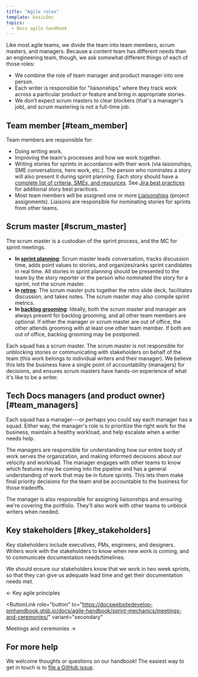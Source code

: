 ```yaml
---
title: "Agile roles"
template: basicDoc
topics:
  - Docs agile handbook
---
```

Like most agile teams, we divide the team into team members, scrum masters, and managers. Because a content team has different needs than an engineering team, though, we ask somewhat different things of each of those roles:

- We combine the role of team manager and product manager into one person.
- Each writer is responsible for "liaisonships" where they track work across a particular product or feature and bring in appropriate stories.
- We don't expect scrum masters to clear blockers (that's a manager's job), and scrum mastering is not a full-time job.

## Team member [#team_member]

Team members are responsible for:

- Doing writing work.
- Improving the team's processes and how we work together.
- Writing stories for sprints in accordance with their work (via laisionships, SME conversations, hero work, etc.). The person who nominates a story will also present it during sprint planning. Each story should have a [complete list of criteria, SMEs, and resources](3379_INSERT_LINK_HERE). See [Jira best practices](3379_INSERT_LINK_HERE) for additional story best practices.
- Most team members will be assigned one or more [Liaisonships](3379_INSERT_LINK_HERE) (project assignments). Liaisons are responsible for nominating stories for sprints from other teams.

## Scrum master [#scrum_master]

The scrum master is a custodian of the sprint process, and the MC for sprint meetings.

- **In [sprint planning](3379_INSERT_LINK_HERE)**: Scrum master leads conversation, tracks discussion time, adds point values to stories, and organizes/ranks sprint candidates in real time. All stories in sprint planning should be presented to the team by the story reporter or the person who nominated the story for a sprint, not the scrum master. 
- **In [retros](3379_INSERT_LINK_HERE)**: The scrum master puts together the retro slide deck, facilitates discussion, and takes notes. The scrum master may also compile sprint metrics. 
- **In [backlog grooming](3379_INSERT_LINK_HERE)**: Ideally, both the scrum master and manager are always present for backlog grooming, and all other team members are optional. If either the manager or scrum master are out of office, the other attends grooming with at least one other team member. If both are out of office, backlog grooming may be postponed.

Each squad has a scrum master. The scrum master is not responsible for unblocking stories or communicating with stakeholders on behalf of the team (this work belongs to individual writers and their manager). We believe this lets the business have a single point of accountability (managers) for decisions, and ensures scrum masters have hands-on experience of what it's like to be a writer.

## Tech Docs managers (and product owner) [#team_managers]

Each squad has a manager---or perhaps you could say each manager has a squad. Either way, the manager's role is to prioritize the right work for the business, maintain a healthy workload, and help escalate when a writer needs help.

The managers are responsible for understanding how our entire body of work serves the organization, and making informed decisions about our velocity and workload. The manager engages with other teams to know which features may be coming into the pipeline and has a general understanding of work that may be in future sprints. This lets them make final priority decisions for the team and be accountable to the business for those tradeoffs. 

The manager is also responsible for assigning liaisonships and ensuring we're covering the portfolio. They'll also work with other teams to unblock writers when needed. 

## Key stakeholders [#key_stakeholders]

Key stakeholders include executives, PMs, engineers, and designers. Writers work with the stakeholders to know when new work is coming, and to communicate documentation needs/timelines. 

We should ensure our stakeholders know that we work in two week sprints, so that they can give us adequate lead time and get their documentation needs met.

<ButtonGroup>
  <ButtonLink
  role="button"
  to="https://docswebsitedevelop-pmhandbook.gtsb.io/docs/agile-handbook/key-concepts/key-agile-principles/"
  variant="secondary"
  >
  ← Key agile principles
  </ButtonLink>

  <ButtonLink
  role="button"
  to="https://docswebsitedevelop-pmhandbook.gtsb.io/docs/agile-handbook/sprint-mechanics/meetings-and-ceremonies/"
  variant="secondary"
  >
  Meetings and ceremonies →
  </ButtonLink>
</ButtonGroup>

## For more help

We welcome thoughts or questions on our handbook! The easiest way to get in touch is to [file a GitHub issue](https://github.com/newrelic/docs-website/issues/new/choose).